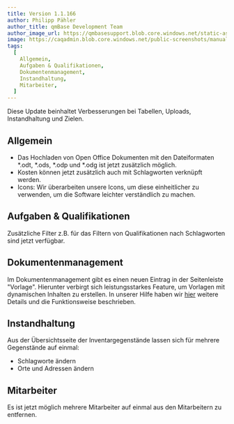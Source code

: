 ---
title: Version 1.1.166
author: Philipp Pähler
author_title: qmBase Development Team
author_image_url: https://qmbasesupport.blob.core.windows.net/static-assets/img/persons/paehler_round.png
image: https://caqadmin.blob.core.windows.net/public-screenshots/manual-screenshots/IdeaCategoryTemplate%202021-10-21%20151116.png
tags:
  [
    Allgemein,
    Aufgaben & Qualifikationen,
    Dokumentenmanagement,
    Instandhaltung,
    Mitarbeiter,
  ]
---

Diese Update beinhaltet Verbesserungen bei Tabellen, Uploads, Instandhaltung und Zielen.

<!--truncate-->

## Allgemein

- Das Hochladen von Open Office Dokumenten mit den Dateiformaten \*.odt, \*.ods, \*.odp und \*.odg ist jetzt zusätzlich möglich.
- Kosten können jetzt zusätzlich auch mit Schlagworten verknüpft werden.
- Icons: Wir überarbeiten unsere Icons, um diese einheitlicher zu verwenden, um die Software leichter verständlich zu machen.

## Aufgaben & Qualifikationen

Zusätzliche Filter z.B. für das Filtern von Qualifikationen nach Schlagworten sind jetzt verfügbar.

## Dokumentenmanagement

Im Dokumentenmanagement gibt es einen neuen Eintrag in der Seitenleiste "Vorlage". Hierunter verbirgt sich leistungsstarkes Feature, um Vorlagen mit dynamischen Inhalten zu erstellen.
In unserer Hilfe haben wir [hier](/docs/faqs/article-placeholder) weitere Details und die Funktionsweise beschrieben.

## Instandhaltung

Aus der Übersichtsseite der Inventargegenstände lassen sich für mehrere Gegenstände auf einmal:

- Schlagworte ändern
- Orte und Adressen ändern

## Mitarbeiter

Es ist jetzt möglich mehrere Mitarbeiter auf einmal aus den Mitarbeitern zu entfernen.
